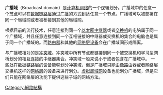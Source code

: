 {{Unreferenced|time=2015-01-27T09:49:37+00:00}}
{{NoteTA
|G1 = IT
}}
'''广播域'''（Broadcast domain）是[[计算机网络|计算机网络]]的一个逻辑划分。广播域中的任意一个[[节点|节点]]可以在[[数据链路层|数据链路层]]通过[[广播|广播]]的方式到达任意一个节点。广播域可以被部署在同一个局域网或者被桥接到其他的局域网。

根据目前的流行技术，任意连接到同一个[[以太网|以太网]][[中继器|中继器]]或者[[交换机|交换机]]的电脑属于同一个广播域，并且任意连接到同一个互相链接的中继器或交换机的集合的电脑也是属于同一个广播域的。而[[路由器|路由器]]和其他的[[网络层|网络层设备]]会在广播域间形成隔离。

与广播域相对的是[[冲突域|冲突域]]。冲突域中所有节点都链接到同一个被交换机和学习型网桥划分的相互连接的中继器集合。冲突域一般来说小于或者包含在广播域中。
一些处在[[数据链路层|数据链路层]]的设备能够划分冲突域，但是广播域只能由像路由器或者网络层交换机这样的[[网络层|网络层]]的设备来进行划分。[[虚拟局域网|虚拟局域网]]设备也能划分广播域，但是它们只能在网络层的功能下提供这些子域的网络方法。

[[Category:網路結構|Category:網路結構]]